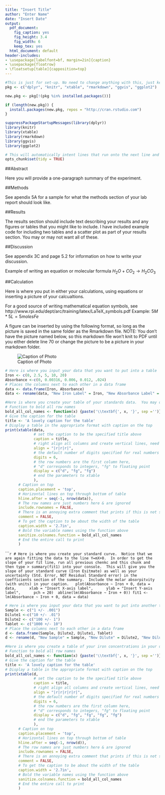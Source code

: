 ```yaml
---
title: "Insert Title"
author: "Enter Name"
date: "Insert Date"
output:
  pdf_document:
    fig_caption: yes
    fig_height: 3.4
    fig_width: 6
    keep_tex: yes
  html_document: default
header-includes:
- \usepackage[labelfont=bf, margin=2in]{caption}
- \usepackage{floatrow}
- \floatsetup[table]{capposition=top}
---
```


```r
#This is just for set-up. No need to change anything with this, just keep in document.
pkg <- c("dplyr", "knitr", "xtable", "rmarkdown", "ggvis", "ggplot2")

new.pkg <- pkg[!(pkg %in% installed.packages())]

if (length(new.pkg)) {
  install.packages(new.pkg, repos = "http://cran.rstudio.com")
}

suppressPackageStartupMessages(library(dplyr))
library(knitr)
library(xtable)
library(rmarkdown)
library(ggvis)
library(ggplot2)
```

```r
# This will automatically intent lines that run onto the next line and clean the code up a bit
opts_chunk$set(tidy = TRUE)
```
##Abstract

Here you will provide a one-paragraph summary of the experiment.

##Methods

See apendix 5A for a sample for what the methods section of your lab report should look like.

##Results

The results section should include text describing your results and any figures or tables that you might like to include.  I have included example code for including two tables and a scatter plot as part of your results section. You may or may not want all of these.  

##Discussion

See appendix 3C and page 5.2 for information on how to write your discussion.

Example of writing an equation or molecular formula $H_2O + CO_2 \rightarrow H_2CO_3$

##Calculation

Here is where you put in either your calculations, using equations or inserting a picture of your calcualtions.  

For a good source of writing mathematical equation symbols, see http://www.rpi.edu/dept/arc/training/latex/LaTeX_symbols.pdf
Example:
$5M*5L=5 moles Fe$

A figure can be inserted by using the following format, so long as the picture is saved in the same folder as the Rmarkdown file.  NOTE:  You don't have the picture named below, so this markdown file won't knit to PDF until you either delete line 70 or change the picture to be a picture in your markdown folder.

\clearpage

![Caption of Photo](iron.jpg)

\clearpage

```r
# Here is where you input your data that you want to put into a table
Iron <- c(0, 2.5, 5, 10, 20)
Absorbance <-c(0, 0.00316, 0.006, 0.012, .024)
# Places the columns next to each other in a data frame
data <- data.frame(Iron, Absorbance)
data <- rename(data, "New Iron Label" = Iron, "New Absorbance Label" = Absorbance)
```

```r
#Here is where you create your table of your standards data.  You may or may not want to include this.  It is up to you.
# Function to bold all row names
bold_all_col_names <- function(x) {paste('\\textbf{', x, '}', sep ='')}
# Give the caption for the table
title <- 'A lovely caption for the table'
# Display a table in the appropriate format with caption on the top
print(xtable(data,
             # set the caption to be the specified title above
             caption = title, 
             # right align all columns and create vertical lines, need one more |r| than total columns.  Use l or c for left or center aligned
             align = "|r|r|r|", 
             # the default number of digits specified for real numbers
             digits = 6,
             # the row numbers are the first column here, 
             # "d" corresponds to integers, "fg" to floating point
             display = c("d", "fg", "fg")
             # end the parameters to xtable
             ), 
      # Caption on top
      caption.placement = 'top',  
      # Horizontal lines on top through bottom of table
      hline.after = seq(-1, nrow(data)),
      # The row names are just numbers here & are ignored
      include.rownames = FALSE, 
      # There is an annoying extra comment that prints if this is not specified as FALSE
      comment = FALSE,
      # To get the caption to be about the width of the table
      caption.width = '2.7in',
      # Bold the variable names using the function above
      sanitize.colnames.function = bold_all_col_names
      # End the entire call to print
      )
```



``````r
# Here is where you create your standard curve.  Notice that we are again fitting the data to the line Y=mX+0.  In order to get the slope of your fit line, run all previous chenkc and this chunk and then type > summary(fit1) into your console.  This will give you the slope of your standard curve (Iron Esitmate) as well as your uncertainty (Std. Error, NOT Residual Standard error) in the coefficients section of the summary.  Include the molar absorpitvity (with units) in your caption.  
plot(Absorbance ~ Iron + 0, data = data,
     xlab = "Insert X-axis label",
     ylab = "Insert Y-axis label",
     pch = 20) 
abline(lm(Absorbance ~ Iron + 0))
fit1 <- lm(Absorbance ~ Iron + 0, data = data)
```


```r
# Here is where you input your data that you want to put into another table, maybe of your results
Sample <- c("1 +/- .001")
Dilute1 <-c("10 +/- .01")
Dilute2 <- c("100 +/- 1")
Tablet <- c("1000 +/- 10")
# Place the columns next to each other in a data frame
d <- data.frame(Sample, Dilute2, Dilute1, Tablet)
d <- rename(d, "New Sample" = Sample, "New Dilute" = Dilute2, "New Dilute 1 (mg/mL)" = Dilute1, "New Tablet (mg)" = Tablet)
```

```r
#Here is where you create a table of your iron concentrations in your different dilutions.  You may or may not want to include this.  It is up to you.
# Function to bold all row names
bold_all_col_names <- function(x) {paste('\\textbf{', x, '}', sep ='')}
# Give the caption for the table
title <- 'A lovely caption for the table'
# Display a table in the appropriate format with caption on the top
print(xtable(d,
             # set the caption to be the specified title above
             caption = title, 
             # right align all columns and create vertical lines, need one more |r| than total columns.  Use l or c for left or center aligned
             align = "|r|r|r|r|r|", 
             # the default number of digits specified for real numbers
             digits = 6,
             # the row numbers are the first column here, 
             # "d" corresponds to integers, "fg" to floating point
             display = c("d", "fg", "fg", "fg", "fg")
             # end the parameters to xtable
             ), 
      # Caption on top
      caption.placement = 'top',  
      # Horizontal lines on top through bottom of table
      hline.after = seq(-1, nrow(d)),
      # The row names are just numbers here & are ignored
      include.rownames = FALSE, 
      # There is an annoying extra comment that prints if this is not specified as FALSE
      comment = FALSE,
      # To get the caption to be about the width of the table
      caption.width = '2.7in',
      # Bold the variable names using the function above
      sanitize.colnames.function = bold_all_col_names
      # End the entire call to print
      )
```
